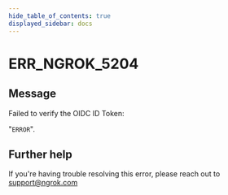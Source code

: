 ```yaml
---
hide_table_of_contents: true
displayed_sidebar: docs
---
```



# ERR_NGROK_5204

## Message

Failed to verify the OIDC ID Token:

"`ERROR`".

<ErrorDetails error="err_ngrok_5204" />

## Further help

If you're having trouble resolving this error, please reach out to [support@ngrok.com](mailto:support@ngrok.com?subject=Help%20with%20ERR_NGROK_5204)
